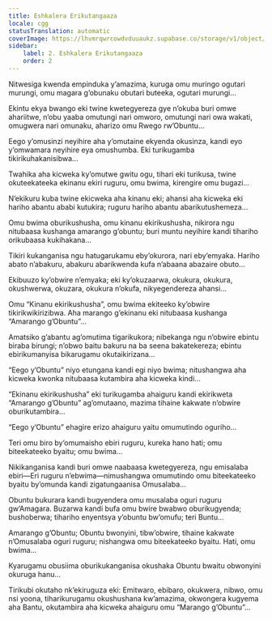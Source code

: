 ```yaml
---
title: Eshkalera Erikutangaaza
locale: cgg
statusTranslation: automatic
coverImage: https://lhvmrqwrcowdvduuaukz.supabase.co/storage/v1/object/public/strapi-uploads/small_cover-tratado-de-psicologia-revolucionaria.webp-5e15e1cec4e0ebebcde5d7fc7565d8fd.webp
sidebar:
    label: 2. Eshkalera Erikutangaaza
    order: 2
---
```

Nitwesiga kwenda empinduka y’amazima, kuruga omu muringo ogutari murungi, omu magara g’obunaku obutari buteeka, ogutari murungi...

Ekintu ekya bwango eki twine kwetegyereza gye n’okuba buri omwe ahariitwe, n’obu yaaba omutungi nari omworo, omutungi nari owa wakati, omugwera nari omunaku, aharizo omu Rwego rw’Obuntu...

Eego y’omusinzi neyihire aha y’omutaine ekyenda okusinza, kandi eyo y’omwamara neyihire eya omushumba. Eki turikugamba tikirikuhakanisibwa...

Twahika aha kicweka ky’omutwe gwitu ogu, tihari eki turikusa, twine okuteekateeka ekinanu ekiri ruguru, omu bwima, kirengire omu bugazi...

N’ekikuru kuba twine ekicweka aha kinanu eki; ahansi aha kicweka eki hariho abantu ababi kutukira; ruguru hariho abantu abarikutushemeza...

Omu bwima oburikushusha, omu kinanu ekirikushusha, nikirora ngu nitubaasa kushanga amarango g’obuntu; buri muntu neyihire kandi tihariho orikubaasa kukihakana...

Tikiri kukanganisa ngu hatugarukamu eby’okurora, nari eby’emyaka. Hariho abato n’abakuru, abakuru abarikwenda kufa n’abaana abazaire obuto...

Ekibuuzo ky’obwire n’emyaka; eki ky’okuzaarwa, okukura, okukura, okushwerwa, okuzara, okukura n’okufa, nikyegendereza ahansi...

Omu “Kinanu ekirikushusha”, omu bwima ekiteeko ky’obwire tikirikwikirizibwa. Aha marango g’ekinanu eki nitubaasa kushanga “Amarango g’Obuntu”...

Amatsiko g’abantu ag’omutima tigarikukora; nibekanga ngu n’obwire ebintu biraba birungi; n’obwo baitu bakuru na ba seena bakatekereza; ebintu ebirikumanyisa bikarugamu okutaikirizana...

“Eego y’Obuntu” niyo etungana kandi egi niyo bwima; nitushangwa aha kicweka kwonka nitubaasa kutambira aha kicweka kindi...

“Ekinanu ekirikushusha” eki turikugamba ahaiguru kandi ekirikweta “Amarango g’Obuntu” ag’omutaano, mazima tihaine kakwate n’obwire oburikutambira...

“Eego y’Obuntu” ehagire erizo ahaiguru yaitu omumutindo oguriho...

Teri omu biro by’omumaisho ebiri ruguru, kureka hano hati; omu biteekateeko byaitu; omu bwima...

Nikikanganisa kandi buri omwe naabaasa kwetegyereza, ngu emisalaba ebiri—Eri ruguru n’ebwima—nimushangwa omumutindo omu biteekateeko byaitu by’omunda kandi zigatungaanisa Omusalaba...

Obuntu bukurara kandi bugyendera omu musalaba oguri ruguru gw’Amagara. Buzarwa kandi bufa omu bwire bwabwo oburikugyenda; bushoberwa; tihariho enyentsya y’obuntu bw’omufu; teri Buntu...

Amarango g’Obuntu; Obuntu bwonyini, tibw’obwire, tihaine kakwate n’Omusalaba oguri ruguru; nishangwa omu biteekateeko byaitu. Hati, omu bwima...

Kyarugamu obusiima oburikukanganisa okushaka Obuntu bwaitu obwonyini okuruga hanu...

Tirikubi okutaho nk’ekiruguza eki: Emitwaro, ebibaro, okukwera, nibwo, omu nsi yoona, tiharikurugamu okushushana kw’amazima, okwongera kugyema aha Bantu, okutambira aha kicweka ahaiguru omu “Marango g’Obuntu”...

